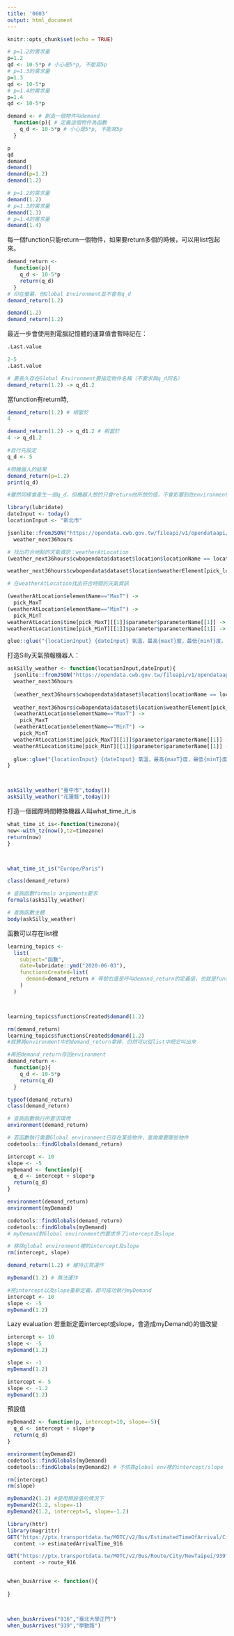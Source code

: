 ```yaml
---
title: '0603'
output: html_document
---
```


```r
knitr::opts_chunk$set(echo = TRUE)
```

```r
# p=1.2的需求量
p=1.2
qd <- 10-5*p # 小心是5*p, 不能寫5p
# p=1.3的需求量
p=1.3
qd <- 10-5*p
# p=1.4的需求量
p=1.4
qd <- 10-5*p
```

```r
demand <- # 創造一個物件叫demand
  function(p){ # 定義這個物件為函數
    q_d <- 10-5*p # 小心是5*p, 不能寫5p
  }
```

```r
p
qd
demand
demand()
demand(p=1.2)
demand(1.2)
```

```r
# p=1.2的需求量
demand(1.2) 
# p=1.3的需求量
demand(1.3)
# p=1.4的需求量
demand(1.4)
```

每一個function只能return一個物件，如果要return多個的時候，可以用list包起來。
```r
demand_return <- 
  function(p){
    q_d <- 10-5*p
    return(q_d)
  }
# 印在螢幕，但Global Environment並不會有q_d
demand_return(1.2)

demand(1.2)
demand_return(1.2)
```

最近一步會使用到電腦記憶體的運算值會暫時記在：
```r
.Last.value

2-5
.Last.value

# 要長久存在Global Environment要指定物件名稱（不要求與q_d同名）
demand_return(1.2) -> q_d1.2
```

當function有return時,
```r
demand_return(1.2) # 相當於
4

demand_return(1.2) -> q_d1.2 # 相當於
4 -> q_d1.2
```

```r
#自行先設定
q_d <- 5

#問機器人的結果
demand_return(p=1.2)
print(q_d)

#雖然同樣會產生一個q_d，但機器人想的只會return他所想的值，不會影響到在environment所設定的相同的q_d的值
```

```r
library(lubridate)
dateInput <- today()
locationInput <- "新北市"

jsonlite::fromJSON("https://opendata.cwb.gov.tw/fileapi/v1/opendataapi/F-C0032-001?Authorization=rdec-key-123-45678-011121314&format=JSON") ->
  weather_next36hours

# 找出符合地點的天氣資訊：weatherAtLocation
(weather_next36hours$cwbopendata$dataset$location$locationName == locationInput) -> pick_location # 可挑出locationInput的「要/不要」向量

weather_next36hours$cwbopendata$dataset$location$weatherElement[pick_location][[1]] -> weatherAtLocation

# 在weatherAtLocation找出符合時間的天氣資訊

(weatherAtLocation$elementName=="MaxT") ->
  pick_MaxT
(weatherAtLocation$elementName=="MinT") ->
  pick_MinT
weatherAtLocation$time[pick_MaxT][[1]]$parameter$parameterName[[1]] -> maxT
weatherAtLocation$time[pick_MinT][[1]]$parameter$parameterName[[1]] -> minT

glue::glue("{locationInput} {dateInput} 氣溫，最高{maxT}度，最低{minT}度。")
```

打造Silly天氣預報機器人：
```r
askSilly_weather <- function(locationInput,dateInput){
  jsonlite::fromJSON("https://opendata.cwb.gov.tw/fileapi/v1/opendataapi/F-C0032-001?Authorization=rdec-key-123-45678-011121314&format=JSON") ->
  weather_next36hours
  
  (weather_next36hours$cwbopendata$dataset$location$locationName == locationInput) -> pick_location
  
  weather_next36hours$cwbopendata$dataset$location$weatherElement[pick_location][[1]] -> weatherAtLocation
  (weatherAtLocation$elementName=="MaxT") ->
    pick_MaxT
  (weatherAtLocation$elementName=="MinT") ->
    pick_MinT
  weatherAtLocation$time[pick_MaxT][[1]]$parameter$parameterName[[1]] -> maxT
  weatherAtLocation$time[pick_MinT][[1]]$parameter$parameterName[[1]] -> minT
  
  glue::glue("{locationInput} {dateInput} 氣溫，最高{maxT}度，最低{minT}度。")
}



askSilly_weather("臺中市",today())
askSilly_weather("花蓮縣",today())
```

打造一個國際時間轉換機器人叫what_time_it_is
```r
what_time_it_is<-function(timezone){
now<-with_tz(now(),tz=timezone)
return(now)
}



what_time_it_is("Europe/Paris")
```

```r
class(demand_return)

# 查詢函數formals arguments要求
formals(askSilly_weather)

# 查詢函數主體
body(askSilly_weather)
```

函數可以存在list裡
```r
learning_topics <- 
  list(
    subject="函數",
    date=lubridate::ymd("2020-06-03"),
    functionsCreated=list(
      demand=demand_return # 等號右邊是呼叫demand_return的定義值，也就是function(...){...}值定義本身。
    )
  )



learning_topics$functionsCreated$demand(1.2)

rm(demand_return)
learning_topics$functionsCreated$demand(1.2)
#就算將environment中的demand_return拿掉，仍然可以從list中把它叫出來
```

```r
#再把demand_return存回environment
demand_return <- 
  function(p){
    q_d <- 10-5*p
    return(q_d)
  }

typeof(demand_return)
class(demand_return)

# 查詢函數執行所要求環境
environment(demand_return)

# 若函數執行需要Global environment已存在某些物件，查詢需要哪些物件
codetools::findGlobals(demand_return)
```

```r
intercept <- 10
slope <- -5
myDemand <- function(p){
  q_d <- intercept + slope*p
  return(q_d)
}

environment(demand_return)
environment(myDemand)

codetools::findGlobals(demand_return)
codetools::findGlobals(myDemand) 
# myDemand對Global environment的要求多了intercept及slope

# 移除global environment裡的intercept及slope
rm(intercept, slope)

demand_return(1.2) # 維持正常運作

myDemand(1.2) # 無法運作

#將intercept以及slope重新定義，即可成功執行myDemand
intercept <- 10
slope <- -5
myDemand(1.2)
```

Lazy evaluation
若重新定義intercept或slope，會造成myDemand()的值改變
```r
intercept <- 10
slope <- -5
myDemand(1.2)

slope <- -1
myDemand(1.2)

intercept <- 5
slope <- -1.2
myDemand(1.2)
```

預設值
```r
myDemand2 <- function(p, intercept=10, slope=-5){
  q_d <- intercept + slope*p
  return(q_d)
}

environment(myDemand2)
codetools::findGlobals(myDemand)
codetools::findGlobals(myDemand2) # 不依靠global env裡的intercept/slope

rm(intercept)
rm(slope)

myDemand2(1.2) #使用預設值的情況下
myDemand2(1.2, slope=-1)
myDemand2(1.2, intercept=5, slope=-1.2)
```

```r
library(httr)
library(magrittr)
GET("https://ptx.transportdata.tw/MOTC/v2/Bus/EstimatedTimeOfArrival/City/NewTaipei/916?$top=30&$format=JSON") %>%
  content -> estimatedArrivalTime_916

GET("https://ptx.transportdata.tw/MOTC/v2/Bus/Route/City/NewTaipei/939?$top=30&$format=JSON") %>%
  content -> route_916


when_busArrive <- function(){
  
}



when_busArrives("916","臺北大學正門")
when_busArrives("939","學勤路")
```
